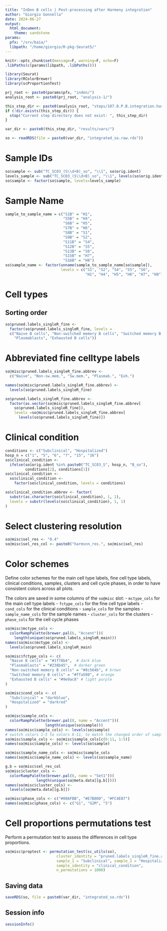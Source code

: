 ```yaml
---
title: "InDen B cells | Post-processing after Harmony integration"
author: "Giorgio Gonnella"
date: 2024-06-27
output:
  html_document:
    theme: sandstone
params:
  pfx: "/srv/baia/"
  libpath: "/home/giorgio/R-pkg-Seurat5/"
---
```


```r
knitr::opts_chunk$set(message=F, warning=F, echo=F)
.libPaths(c(params$libpath, .libPaths()))

library(Seurat)
library(RColorBrewer)
library(scProportionTest)

prj_root <- paste0(params$pfx, "inden/")
analysis_root <- paste0(prj_root, "analysis-1/")

this_step_dir <- paste0(analysis_root, "steps/107.0.P.B.integration.harmony/")
if (!dir.exists(this_step_dir)) {
  stop("Current step directory does not exist: ", this_step_dir)
}

var_dir <- paste0(this_step_dir, "results/vars/")
```

```r
so <- readRDS(file = paste0(var_dir, "integrated_so.raw.rds"))
```

# Sample IDs

```r
so$sample <- sub("TC_SC03_(S\\d+B)_so", "\\1", so$orig.ident)
levels_sample <- sub("TC_SC03_(S\\d+B)_so", "\\1", levels(so$orig.ident))
so$sample <- factor(so$sample, levels=levels_sample)
```

# Sample Name

```r
sample_to_sample_name = c("S1B" = "H1",
                          "S5B" = "H4",
                          "S6B" = "H5",
                          "S7B" = "H6",
                          "S8B" = "S1",
                          "S9B" = "S2",
                          "S11B" = "S4",
                          "S12B" = "S5",
                          "S13B" = "S6",
                          "S15B" = "H7",
                          "S16B" = "H8")
so$sample_name <- factor(unname(sample_to_sample_name[so$sample]),
                         levels = c("S1", "S2", "S4", "S5", "S6",
                                    "H1", "H4", "H5", "H6", "H7", "H8"))
```

# Cell types

## Sorting order

```r
so$pruned.labels_singleR_fine <-
  factor(so$pruned.labels_singleR_fine, levels =
  c("Naive B cells", "Non-switched memory B cells", "Switched memory B cells",
    "Plasmablasts", "Exhausted B cells"))
```

# Abbreviated fine celltype labels

```r
so@misc$pruned.labels_singleR_fine.abbrev <-
  c("Naive", "Non-sw.mem.", "Sw.mem.", "Plasmab.", "Exh.")

names(so@misc$pruned.labels_singleR_fine.abbrev) <-
  levels(so$pruned.labels_singleR_fine)
```

```r
so$pruned.labels_singleR_fine.abbrev <-
  factor(as.vector(so@misc$pruned.labels_singleR_fine.abbrev[
    so$pruned.labels_singleR_fine]),
    levels =so@misc$pruned.labels_singleR_fine.abbrev[
      levels(so$pruned.labels_singleR_fine)])
```

# Clinical condition

```r
conditions <- c("Subclinical", "Hospitalized")
hosp_n = c("1", "5", "6", "7", "15", "16")
so$clinical_condition <-
  ifelse(so$orig.ident %in% paste0("TC_SC03_S", hosp_n, "B_so"),
         conditions[2], conditions[1])
so$clinical_condition <-
  so$clinical_condition <-
    factor(so$clinical_condition, levels = conditions)
```

```r
so$clinical_condition.abbrev <- factor(
  substr(as.character(so$clinical_condition), 1, 1),
  levels = substr(levels(so$clinical_condition), 1, 1)
)
```

# Select clustering resolution

```r
so@misc$sel_res <- "0.4"
so@misc$sel_res_col <- paste0("harmsnn_res.", so@misc$sel_res)
```

# Color schemes

Define color schemes for the main cell type labels, fine cell type labels,
clinical conditions, samples, clusters and cell cycle phases, in order to have
consistent colors across all plots.

The colors are saved in some columns of the `so@misc` slot:
- `mctype_cols` for the main cell type labels
- `fctype_cols` for the fine cell type labels
- `cond_cols` for the clinical conditions
- `sample_cols` for the samples
- `sample_name_cols` for the sample names
- `cluster_cols` for the clusters
- `phase_cols` for the cell cycle phases


```r
so@misc$mctype_cols <-
  colorRampPalette(brewer.pal(6, "Accent"))(
    length(unique(so$pruned.labels_singleR_main)))
names(so@misc$mctype_cols) <-
  levels(so$pruned.labels_singleR_main)
```

```r
so@misc$fctype_cols <- c(
  "Naive B cells" = "#1f78b4",  # dark blue
  "Plasmablasts" = "#238b45",  # darker green
  "Non-switched memory B cells" = "#8c564b", # brown
  "Switched memory B cells" = "#ffa500", # orange
  "Exhausted B cells" = "#9e9ac8" # light purple
)
```

```r
so@misc$cond_cols <- c(
  "Subclinical" = "darkblue",
  "Hospitalized" = "darkred"
)
```

```r
so@misc$sample_cols <-
  colorRampPalette(brewer.pal(8, name = "Accent"))(
                  length(unique(so$sample)))
names(so@misc$sample_cols) <- levels(so$sample)
# switch colors 1-5 to colors 6-11, to match the changed order of samples
so@misc$sample_cols <- so@misc$sample_cols[c(6:11, 1:5)]
names(so@misc$sample_cols) <- levels(so$sample)

so@misc$sample_name_cols <- so@misc$sample_cols
names(so@misc$sample_name_cols) <- levels(so$sample_name)
```

```r
g.b = so@misc$sel_res_col
so@misc$cluster_cols <-
  colorRampPalette(brewer.pal(8, name = "Set1"))(
              length(unique(so@meta.data[[g.b]])))
names(so@misc$cluster_cols) <-
  levels(so@meta.data[[g.b]])
```

```r
so@misc$phase_cols <- c("#00AFBB", "#E7B800", "#FC4E07")
names(so@misc$phase_cols) <- c("G1", "G2M", "S")
```

# Cell proportions permutations test

Perform a permutation test to assess the differences in cell type proportions.

```r
so@misc$proptest <- permutation_test(sc_utils(so),
                       cluster_identity = "pruned.labels_singleR_fine.abbrev",
                       sample_1 = "Subclinical", sample_2 = "Hospitalized",
                       sample_identity = "clinical_condition",
                       n_permutations = 1000)
```

## Saving data

```r
saveRDS(so, file = paste0(var_dir, "integrated_so.rds"))

```

## Session info

```r
sessionInfo()
```
